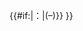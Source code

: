 <includeonly>{{Game log start
| style= background-color:{{{bgcolor|#F9F9F9}}}; color:{{{fgcolor|black}}}; {{{style|}}} 
| title = {{{year|}}}{{#if:{{{year|}}}|比賽紀錄|比賽紀錄}}{{#if:{{{record|}}}|：{{{record}}}|({{{win}}}–{{{loss}}})}}
}}</includeonly><noinclude>{{Documentation}}</noinclude>